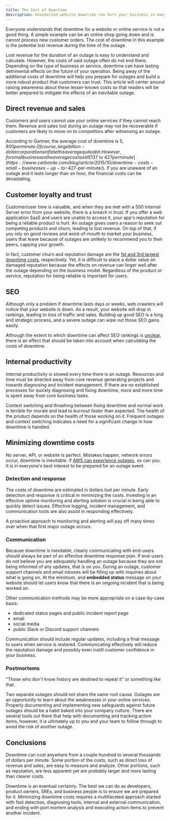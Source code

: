 ```yaml
---
title: The Cost of Downtime
description: Unexpected website downtime can hurt your business in many ways and costs thousands of dollars per minute. This is a deep dive on both the well-known and not so well-known costs of downtime.
---
```


Everyone understands that downtime for a website or online service is not a good thing. A simple example can be an online shop
going down and is cannot process new customer orders. The cost of downtime in this example is the potential lost revenue during the time of the outage.

Lost revenue for the duration of an outage is easy to understand and calculate. However, the costs of said outage often do not end there. Depending on the type of business or service,
downtime can have lasting detrimental effects on the future of your operation. Being away of the additional costs of downtime will help you prepare for outages
and build a more robust product that customers can trust. This article will center around raising awareness about these lesser-known costs so that readers
will be better prepared to mitigate the effects of an inevitable outage.

## Direct revenue and sales

Customers and users cannot use your online services if they cannot reach them. Revenue and sales lost during an outage may not be recoverable if
customers are likely to move on to competitors after witnessing an outage.

According to Gartner, the average cost of downtime is $5,600 per minute. Of course, large billion-dollar corporations inflate this average quite a bit. However,
for small businesses the average cost is still [$137 to $427 per minute](https://www.carbonite.com/blog/article/2015/10/downtime-costs-small-businesses-up-to-$427-per-minute/). If you
are unaware of an outage and it lasts longer than an hour, the financial costs can be devastating.

## Customer loyalty and trust

Customer/user time is valuable, and when they are met with a 500 Internal Server error from your website, there is a breach in trust. If you offer a
web application SaaS and users are unable to access it, your app's reputation for being a reliable product is hurt. An outage gives users a reason
to seek out competing products and churn, leading to lost revenue. On top of that, if you rely on good reviews and word-of-mouth to market your business, users that
leave because of outages are unlikely to recommend you to their peers, capping your growth.

In fact, customer churn and reputation damage are the [1st and 3rd largest downtime costs](https://www.atlassian.com/incident-management/kpis/cost-of-downtime), respectively. Yet,
it is difficult to place a dollar value on damaged reputation because the effects on revenue can linger well after the outage depending on the business model.
Regardless of the product or service, reputation for being reliable is important for users.

## SEO

Although only a problem if downtime lasts days or weeks, web crawlers will notice that your website is down. As a result, your website will drop in rankings, leading to
loss of traffic and sales. Building up good SEO is a long and strategic process, and a severe outage can wipe out those SEO gains easily.

Although the extent to which downtime can affect SEO rankings is [unclear](https://www.statuscake.com/blog/the-impact-of-website-downtime-on-seo/), there is an effect that should be taken into account
when calculating the costs of downtime.

## Internal productivity

Internal productivity is slowed every time there is an outage. Resources and time must be directed away from core revenue generating projects and towards diagnosing and incident management.
If there are no established processes for quickly diagnosing and fixing downtime, more and more time is spent away from core business tasks.

Context switching and thrashing between fixing downtime and normal work is terrible for morale and lead to burnout faster than expected. The health of the product depends on the health of those
working on it. Frequent outages and context switching indicates a need for a significant change in how downtime is handled.

## Minimizing downtime costs

No server, API, or website is perfect. Mistakes happen, network errors occur, downtime is inevitable. If
[AWS can experience outages](https://www.techradar.com/news/live/aws-is-down-again-heres-all-we-know), so can you.
It is in everyone's best interest to be prepared for an outage event.

### Detection and response

The costs of downtime are estimated in dollars lost per minute. Early detection and response is critical in minimizing the costs. Investing in an effective uptime monitoring and
alerting solution is crucial in being able to quickly detect issues. Effective logging, incident management, and communication tools are also assist in responding effectively.

A proactive approach to monitoring and alerting will pay off many times over when that first major outage occurs.

### Communication

Because downtime is inevitable, clearly communicating with end-users should always be part of an effective downtime response plan. If end-users do not believe you are adequately
handling an outage because they are not being informed of any updates, that is on you. During an outage, customer support channels and email inboxes will be filling up with inquiries about what is going on.
At the minimum, and **embedded status** message on your website should let users know that there is an ongoing incident that is being worked on.

Other communication methods may be more appropriate on a case-by-case basis:

- dedicated status pages and public incident report page
- email
- social media
- public Slack or Discord support channels

Communication should include regular updates, including a final message to users when service is restored. Communicating effectively will reduce the reputation damage and possibly even
instill customer confidence in your business.

### Postmortems

"Those who don't know history are destined to repeat it" or something like that.

Two separate outages should not share the same root cause. Outages are an opportunity to learn about the weaknesses in your online services. Properly documenting and implementing new
safeguards against future outages should be a habit baked into your company culture. There are several tools out there that help with documenting and tracking action items, however, it is ultimately up to you
and your team to follow through to avoid the risk of another outage.

## Conclusions

Downtime can cost anywhere from a couple hundred to several thousands of dollars per minute. Some portion of the costs, such as direct loss of revenue and sales, are
easy to measure and analyze. Other portions, such as reputation, are less apparent yet are probably larger and more lasting than clearer costs.

Downtime is an eventual certainty. The best we can do as developers, product owners, SREs, and business people is to ensure we are prepared for it. Minimizing downtime costs requires a multifaceted approach started with
fast detection, diagnosing tools, internal and external communication, and ending with port mortem analysis and executing action items to prevent another incident.

<BlogCta ctaMessage="Never Miss an Outage Again" />
